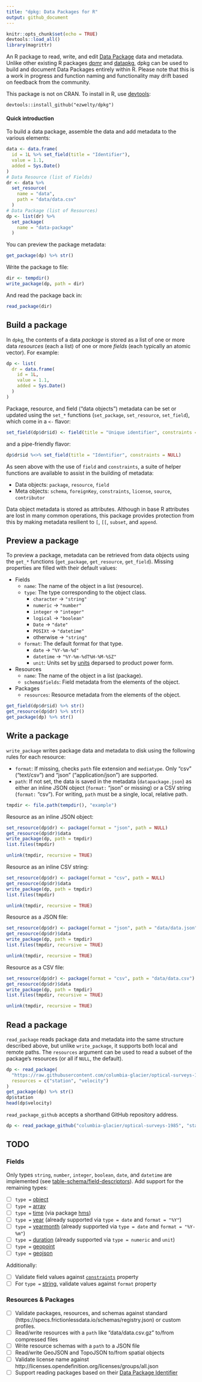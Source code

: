 ```yaml
---
title: "dpkg: Data Packages for R"
output: github_document
---
```


```r
knitr::opts_chunk$set(echo = TRUE)
devtools::load_all()
library(magrittr)
```

An R package to read, write, and edit [Data Package](https://specs.frictionlessdata.io/data-package/) data and metadata. Unlike other existing R packages [dpmr](https://github.com/christophergandrud/dpmr) and [datapkg](https://github.com/ropenscilabs/datapkg), dpkg can be used to build and document Data Packages entirely within R. Please note that this is a work in progress and function naming and functionality may drift based on feedback from the community.

This package is not on CRAN. To install in R, use [devtools](https://github.com/hadley/devtools):

```
devtools::install_github("ezwelty/dpkg")
```

#### Quick introduction

To build a data package, assemble the data and add metadata to the various elements:

```r
data <- data.frame(
  id = 1L %>% set_field(title = "Identifier"),
  value = 1.1,
  added = Sys.Date()
)
# Data Resource (list of Fields)
dr <- data %>%
  set_resource(
    name = "data",
    path = "data/data.csv"
  )
# Data Package (list of Resources)
dp <- list(dr) %>%
  set_package(
    name = "data-package"
  )
```

You can preview the package metadata:

```r
get_package(dp) %>% str()
```

Write the package to file:

```r
dir <- tempdir()
write_package(dp, path = dir)
```

And read the package back in:

```r
read_package(dir)
```

## Build a package

In `dpkg`, the contents of a data *package* is stored as a list of one or more data *resources* (each a list) of one or more *fields* (each typically an atomic vector). For example:

```r
dp <- list(
  dr = data.frame(
    id = 1L,
    value = 1.1,
    added = Sys.Date()
  )
)
```

Package, resource, and field ("data objects") metadata can be set or updated using the `set_*` functions (`set_package`, `set_resource`, `set_field`), which come in a `<-` flavor:

```r
set_field(dp$dr$id) <- field(title = "Unique identifier", constraints = constraints(unique = TRUE))
```

and a pipe-friendly flavor:

```r
dp$dr$id %<>% set_field(title = "Identifier", constraints = NULL)
```

As seen above with the use of `field` and `constraints`, a suite of helper functions are available to assist in the building of metadata:

  * Data objects: `package`, `resource`, `field`
  * Meta objects:  `schema`, `foreignKey`, `constraints`, `license`, `source`, `contributor`

Data object metadata is stored as attributes. Although in base R attributes are lost in many common operations, this package provides protection from this by making metadata resilient to `[`, `[[`, `subset`, and `append`.

## Preview a package

To preview a package, metadata can be retrieved from data objects using the `get_*` functions (`get_package`, `get_resource`, `get_field`). Missing properties are filled with their default values:

  * Fields
      * `name`: The name of the object in a list (resource).
      * `type`: The type corresponding to the object class.
          * `character` -> `"string"`
          * `numeric` -> `"number"`
          * `integer` -> `"integer"`
          * `logical` -> `"boolean"`
          * `Date` -> `"date"`
          * `POSIXt` -> `"datetime"`
          * otherwise -> `"string"`
      * `format`: The default format for that type.
          * `date` -> `"%Y-%m-%d"`
          * `datetime` -> `"%Y-%m-%dT%H-%M-%SZ"`
          * `unit`: Units set by [units](https://github.com/edzer/units) deparsed to product power form.
  * Resources
      * `name`: The name of the object in a list (package).
      * `schema$fields`: Field metadata from the elements of the object.
  * Packages
      * `resources`: Resource metadata from the elements of the object.

```r
get_field(dp$dr$id) %>% str()
get_resource(dp$dr) %>% str()
get_package(dp) %>% str()
```

## Write a package

`write_package` writes package data and metadata to disk using the following rules for each resource:

  * `format`: If missing, checks `path` file extension and `mediatype`. Only "csv" ("text/csv") and "json" ("application/json") are supported.
  * `path`: If not set, the data is saved in the metadata (`datapackage.json`) as either an inline JSON object (`format:` "json" or missing) or a CSV string (`format:` "csv"). For writing, `path` must be a single, local, relative path.

```r
tmpdir <- file.path(tempdir(), "example")
```

Resource as an inline JSON object:

```r
set_resource(dp$dr) <- package(format = "json", path = NULL)
get_resource(dp$dr)$data
write_package(dp, path = tmpdir)
list.files(tmpdir)
```
```r
unlink(tmpdir, recursive = TRUE)
```

Resource as an inline CSV string:

```r
set_resource(dp$dr) <- package(format = "csv", path = NULL)
get_resource(dp$dr)$data
write_package(dp, path = tmpdir)
list.files(tmpdir)
```
```r
unlink(tmpdir, recursive = TRUE)
```

Resource as a JSON file:

```r
set_resource(dp$dr) <- package(format = "json", path = "data/data.json")
get_resource(dp$dr)$data
write_package(dp, path = tmpdir)
list.files(tmpdir, recursive = TRUE)
```
```r
unlink(tmpdir, recursive = TRUE)
```

Resource as a CSV file:

```r
set_resource(dp$dr) <- package(format = "csv", path = "data/data.csv")
get_resource(dp$dr)$data
write_package(dp, path = tmpdir)
list.files(tmpdir, recursive = TRUE)
```
```r
unlink(tmpdir, recursive = TRUE)
```

## Read a package

`read_package` reads package data and metadata into the same structure described above, but unlike `write_package`, it supports both local and remote paths. The `resources` argument can be used to read a subset of the package's resources (or all if `NULL`, the default).

```r
dp <- read_package(
  "https://raw.githubusercontent.com/columbia-glacier/optical-surveys-1985/master",
  resources = c("station", "velocity")
)
get_package(dp) %>% str()
dp$station
head(dp$velocity)
```

`read_package_github` accepts a shorthand GitHub repository address.

```r
dp <- read_package_github("columbia-glacier/optical-surveys-1985", "station")
```

## TODO

### Fields

Only types `string`, `number`, `integer`, `boolean`, `date`, and `datetime` are implemented (see [table-schema/field-descriptors](https://specs.frictionlessdata.io/table-schema/#field-descriptors)). Add support for the remaining types:

  - [ ] `type =` [object](https://specs.frictionlessdata.io/table-schema/#object)
  - [ ] `type =` [array](https://specs.frictionlessdata.io/table-schema/#array)
  - [ ] `type =` [time](https://specs.frictionlessdata.io/table-schema/#time) (via package [hms](https://github.com/tidyverse/hms))
  - [ ] `type =` [year](https://specs.frictionlessdata.io/table-schema/#year) (already supported via `type = date` and `format = "%Y"`)
  - [ ] `type =` [yearmonth](https://specs.frictionlessdata.io/table-schema/#yearmonth) (already supported via `type = date` and `format = "%Y-%m"`)
  - [ ] `type =` [duration](https://specs.frictionlessdata.io/table-schema/#duration) (already supported via `type = numeric` and `unit`)
  - [ ] `type =` [geopoint](https://specs.frictionlessdata.io/table-schema/#geopoint)
  - [ ] `type =` [geojson](https://specs.frictionlessdata.io/table-schema/#geojson)

Additionally:

  - [ ] Validate field values against [`constraints`](https://specs.frictionlessdata.io/table-schema/#constraints) property
  - [ ] For `type =` [string](https://specs.frictionlessdata.io/table-schema/#string), validate values against `format` property

### Resources & Packages

  - [ ] Validate packages, resources, and schemas against standard (https://specs.frictionlessdata.io/schemas/registry.json) or custom profiles.
  - [ ] Read/write resources with a `path` like "data/data.csv.gz" to/from compressed files
  - [ ] Write resource schemas with a `path` to a JSON file
  - [ ] Read/write GeoJSON and TopoJSON to/from spatial objects
  - [ ] Validate license name against http://licenses.opendefinition.org/licenses/groups/all.json
  - [ ] Support reading packages based on their [Data Package Identifier](http://specs.frictionlessdata.io/data-package-identifier/)

